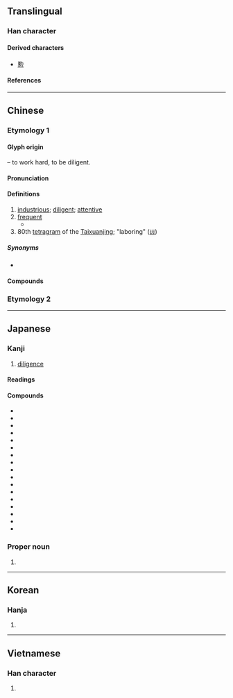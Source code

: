 {{also|懃}}
{{character info}}
{{character info|0xFA34}}
{{character info|0x2F827}}
==Translingual==

===Han character===
{{Han char|rn=19|rad=力|as=11|asj=10|sn=13|snj=12|four=44127|canj=TMKS|ids=⿰堇力}}

====Derived characters====
* [[懃]]

====References====
{{Han ref|kx=0149.060|dkj=02415|dj=0336.130|hdz=10378.030|uh=52E4}}

----

==Chinese==

===Etymology 1===
{{zh-forms|alt=𰅉-second round simplified}}

====Glyph origin====
{{Han etym}}
{{Han compound|堇|力|t2=strong|ls=psc|c1=p|c2=s}} – to work hard, to be diligent.

====Pronunciation====
{{zh-pron
|m=qín
|m-s=
|c=kan4
|c-t=
|g=
|h=gd=kiun2
|j=
|mb=
|md=
|mn=qz,tp,xm:khûn/kh,zz:khîn
|mn-t=keng5
|w=
|x=
|mc=y
|oc=y
|ma=
|cat=a
}}

====Definitions====
{{zh-hanzi}}

# [[industrious]]; [[diligent]]; [[attentive]]
# [[frequent]] {{gl|done or occurring often}}
#* {{zh-x|自從 他 到 ^法國 去 了 以後，我 練習 得 很 勤；我 一定 可以 把 他 打敗。|Since he went into France, I haue beene in '''continuall''' practice; I shall winne at the oddes.|ref='''1943''', {{w|Zhu Shenghao}}, {{w2|zh|s:漢姆萊脫|漢姆萊脫|pref=《|suf=》}} (translation of ''{{w|Hamlet}}'')}}
# 80th [[tetragram]] of the [[Taixuanjing]]; "laboring" ([[𝍕]])

=====Synonyms=====
* {{s|frequent}}
{{zh-syn-saurus|頻繁}}

====Compounds====
{{zh-der|倦勤|值勤|克儉克勤|克勤克儉|內勤|全勤|出勤|加二殷勤|勤儉|勤兒|勤勉|勤務|勤務兵|勤務召集|勤務員|勤勞|勤奮|勤學|勤快|勤恤|勤慎|勤懇|勤政|勤政愛民|勤敏|勤王|勤練|勤能補拙|勤苦|勤行|勤謹|勤雜人員|地勤|執勤|外勤|夜勤|將勤補拙|專勤制度|後勤|恩勤|懋勤殿|打勤勞|打勤獻趣|服勤|查勤|業精於勤|殷勤|殷殷勤勤|父母恩勤|特勤|獻勤|獻殷勤|矢勤矢勇|空勤|精勤|缺勤|考勤|耄勤|耒耜之勤|聯勤總部|調勤|警勤區|警察勤務|辛勤|通勤|通勤圈|電子通勤|顏勤禮碑|勤有功，戲無益|業精於勤，荒於嬉}}

===Etymology 2===
{{zh-see|懃}}

----

==Japanese==
{{ja-kanji forms|k=y}}

===Kanji===
{{ja-kanji|grade=6|rs=力11}}

# [[diligence]]

====Readings====
{{ja-readings
|goon=ごん
|kanon=きん
|kun=つと-める, つと-まる, つと-め
}}

====Compounds====
{{der-top|Compounds}}
* {{ja-r|勤学|きんがく}}
* {{ja-r|勤苦|きんく}}
* {{ja-r|勤倹|きんけん}}
* {{ja-r|勤続|きんぞく}}
* {{ja-r|勤惰|きんだ}}
* {{ja-r|勤怠|きんたい}}
* {{ja-r|勤王|きんのう}}
* {{ja-r|勤皇|きんのう}}
* {{ja-r|勤王攘夷|きんのう じょうい}}
* {{ja-r|勤番|きんばん}}
* {{ja-r|勤勉|きんべん}}
* {{ja-r|勤務|きんむ}}
* {{ja-l|勤役}}
* {{ja-r|勤労|きんろう}}
* {{ja-r|勤行|ごんぎょう}}
* {{ja-r|勤求|ごんぐ}}
* {{ja-l|勤修}}
{{der-bottom}}

===Proper noun===
{{ja-pos|proper|つとむ}}

# {{given name|ja|male|sort=つとむ}}

----

==Korean==

===Hanja===
{{ko-hanja|근}}

# {{rfdef|ko|sort=力11}}

----

==Vietnamese==

===Han character===
{{vi-readings|reading=[[cần]], [[cùn]]|rs=力11}}

# {{rfdef|vi|sort=力11}}